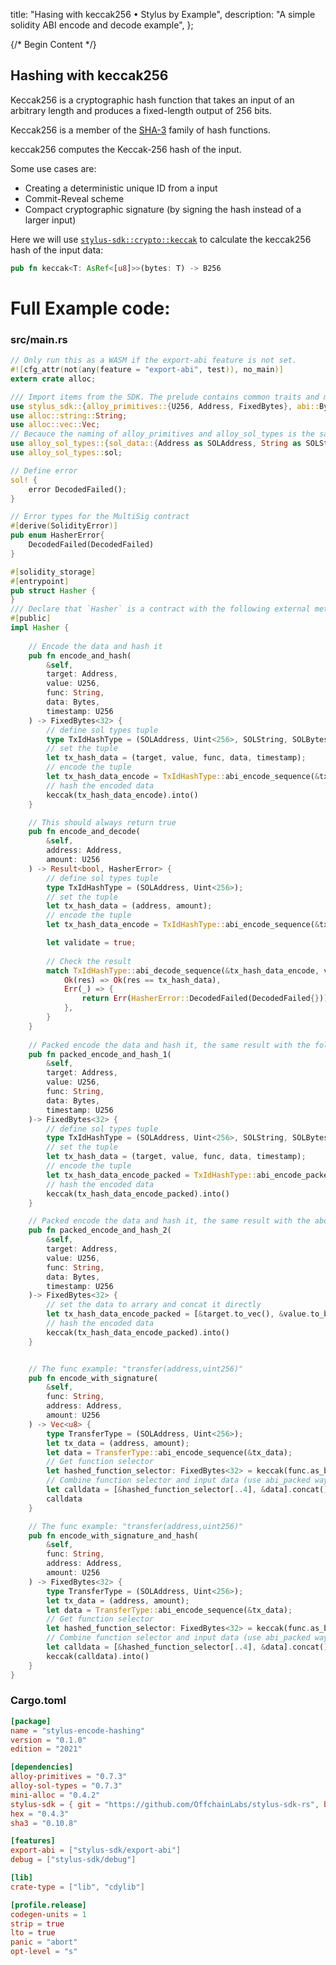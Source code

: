   title: "Hasing with keccak256 • Stylus by Example",
  description:
    "A simple solidity ABI encode and decode example",
};

{/* Begin Content */}


## Hashing with keccak256

Keccak256 is a cryptographic hash function that takes an input of an arbitrary length and produces a fixed-length output of 256 bits.

Keccak256 is a member of the [SHA-3](https://en.wikipedia.org/wiki/SHA-3) family of hash functions.

keccak256 computes the Keccak-256 hash of the input.

Some use cases are:
 - Creating a deterministic unique ID from a input
 - Commit-Reveal scheme
 - Compact cryptographic signature (by signing the hash instead of a larger input)

Here we will use [`stylus-sdk::crypto::keccak`](https://docs.rs/stylus-sdk/latest/stylus_sdk/crypto/fn.keccak.html) to calculate the keccak256 hash of the input data:

```rust
pub fn keccak<T: AsRef<[u8]>>(bytes: T) -> B256
```

# Full Example code:

### src/main.rs

```rust
// Only run this as a WASM if the export-abi feature is not set.
#![cfg_attr(not(any(feature = "export-abi", test)), no_main)]
extern crate alloc;

/// Import items from the SDK. The prelude contains common traits and macros.
use stylus_sdk::{alloy_primitives::{U256, Address, FixedBytes}, abi::Bytes, prelude::*, crypto::keccak};
use alloc::string::String;
use alloc::vec::Vec;
// Becauce the naming of alloy_primitives and alloy_sol_types is the same, so we need to re-name the types in alloy_sol_types
use alloy_sol_types::{sol_data::{Address as SOLAddress, String as SOLString, Bytes as SOLBytes, *}, SolType};
use alloy_sol_types::sol;

// Define error
sol! {
    error DecodedFailed();
}

// Error types for the MultiSig contract
#[derive(SolidityError)]
pub enum HasherError{
    DecodedFailed(DecodedFailed)
}

#[solidity_storage]
#[entrypoint]
pub struct Hasher {
}
/// Declare that `Hasher` is a contract with the following external methods.
#[public]
impl Hasher {
    
    // Encode the data and hash it
    pub fn encode_and_hash(
        &self, 
        target: Address,
        value: U256,
        func: String,
        data: Bytes,
        timestamp: U256
    ) -> FixedBytes<32> {
        // define sol types tuple
        type TxIdHashType = (SOLAddress, Uint<256>, SOLString, SOLBytes, Uint<256>);
        // set the tuple
        let tx_hash_data = (target, value, func, data, timestamp);
        // encode the tuple
        let tx_hash_data_encode = TxIdHashType::abi_encode_sequence(&tx_hash_data);
        // hash the encoded data
        keccak(tx_hash_data_encode).into()
    }

    // This should always return true
    pub fn encode_and_decode(
        &self, 
        address: Address, 
        amount: U256
    ) -> Result<bool, HasherError> {
        // define sol types tuple
        type TxIdHashType = (SOLAddress, Uint<256>);
        // set the tuple
        let tx_hash_data = (address, amount);
        // encode the tuple
        let tx_hash_data_encode = TxIdHashType::abi_encode_sequence(&tx_hash_data);

        let validate = true;
        
        // Check the result
        match TxIdHashType::abi_decode_sequence(&tx_hash_data_encode, validate) {
            Ok(res) => Ok(res == tx_hash_data),
            Err(_) => {
                return Err(HasherError::DecodedFailed(DecodedFailed{}));
            },
        }   
    }
        
    // Packed encode the data and hash it, the same result with the following one
    pub fn packed_encode_and_hash_1(
        &self, 
        target: Address,
        value: U256,
        func: String,
        data: Bytes,
        timestamp: U256
    )-> FixedBytes<32> {
        // define sol types tuple
        type TxIdHashType = (SOLAddress, Uint<256>, SOLString, SOLBytes, Uint<256>);
        // set the tuple
        let tx_hash_data = (target, value, func, data, timestamp);
        // encode the tuple
        let tx_hash_data_encode_packed = TxIdHashType::abi_encode_packed(&tx_hash_data);
        // hash the encoded data
        keccak(tx_hash_data_encode_packed).into()
    }

    // Packed encode the data and hash it, the same result with the above one
    pub fn packed_encode_and_hash_2(
        &self, 
        target: Address,
        value: U256,
        func: String,
        data: Bytes,
        timestamp: U256
    )-> FixedBytes<32> {
        // set the data to arrary and concat it directly
        let tx_hash_data_encode_packed = [&target.to_vec(), &value.to_be_bytes_vec(), func.as_bytes(), &data.to_vec(), &timestamp.to_be_bytes_vec()].concat();
        // hash the encoded data
        keccak(tx_hash_data_encode_packed).into()
    }


    // The func example: "transfer(address,uint256)"
    pub fn encode_with_signature(
        &self, 
        func: String, 
        address: Address, 
        amount: U256
    ) -> Vec<u8> {
        type TransferType = (SOLAddress, Uint<256>);
        let tx_data = (address, amount);
        let data = TransferType::abi_encode_sequence(&tx_data);
        // Get function selector
        let hashed_function_selector: FixedBytes<32> = keccak(func.as_bytes().to_vec()).into();
        // Combine function selector and input data (use abi_packed way)
        let calldata = [&hashed_function_selector[..4], &data].concat();
        calldata
    }

    // The func example: "transfer(address,uint256)"
    pub fn encode_with_signature_and_hash(
        &self, 
        func: String, 
        address: Address, 
        amount: U256
    ) -> FixedBytes<32> {
        type TransferType = (SOLAddress, Uint<256>);
        let tx_data = (address, amount);
        let data = TransferType::abi_encode_sequence(&tx_data);
        // Get function selector
        let hashed_function_selector: FixedBytes<32> = keccak(func.as_bytes().to_vec()).into();
        // Combine function selector and input data (use abi_packed way)
        let calldata = [&hashed_function_selector[..4], &data].concat();
        keccak(calldata).into()
    }
}
```

### Cargo.toml

```toml
[package]
name = "stylus-encode-hashing"
version = "0.1.0"
edition = "2021"

[dependencies]
alloy-primitives = "0.7.3"
alloy-sol-types = "0.7.3"
mini-alloc = "0.4.2"
stylus-sdk = { git = "https://github.com/OffchainLabs/stylus-sdk-rs", branch = "audit" }
hex = "0.4.3"
sha3 = "0.10.8"

[features]
export-abi = ["stylus-sdk/export-abi"]
debug = ["stylus-sdk/debug"]

[lib]
crate-type = ["lib", "cdylib"]

[profile.release]
codegen-units = 1
strip = true
lto = true
panic = "abort"
opt-level = "s"
```
